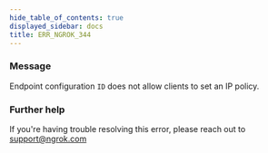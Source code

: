 ```yaml
---
hide_table_of_contents: true
displayed_sidebar: docs
title: ERR_NGROK_344
---
```


### Message

Endpoint configuration `ID` does not allow clients to set an IP policy.

<ErrorDetails />

### Further help

If you're having trouble resolving this error, please reach out to [support@ngrok.com](mailto:support@ngrok.com?subject=Help%20with%20ERR_NGROK_344)
